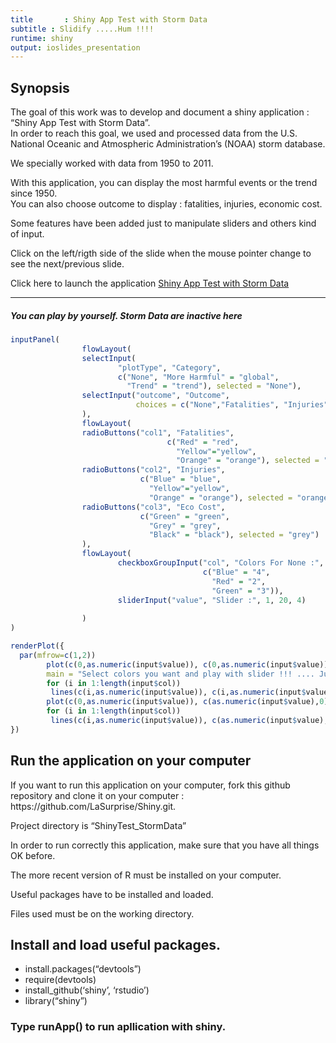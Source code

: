 ```yaml
---
title       : Shiny App Test with Storm Data
subtitle : Slidify .....Hum !!!!
runtime: shiny
output: ioslides_presentation
---
```


## Synopsis
The goal of this work was to develop and document a shiny application : "Shiny App Test with Storm Data".  
In order to reach this goal, we used and processed data from the U.S. National Oceanic and Atmospheric Administration's (NOAA) storm database. 

We specially worked with data from 1950 to 2011. 
 
With this application, you can display the most harmful events or the trend since 1950.  
You can also choose outcome to display : fatalities, injuries, economic cost.  

Some features have been added just to manipulate sliders and others kind of input.  

Click on the left/rigth side of the slide when the mouse pointer change to see the next/previous slide.  

Click here to launch the application [Shiny App Test with Storm Data](http://lasurprise.shinyapps.io/ShinyTest_StormData)

---
##### You can play by yourself. Storm Data are inactive here
```r
inputPanel(
                flowLayout(
                selectInput(
                        "plotType", "Category",
                        c("None", "More Harmful" = "global",
                          "Trend" = "trend"), selected = "None"),
                selectInput("outcome", "Outcome",
                            choices = c("None","Fatalities", "Injuries", "Eco Cost"), selected = "None")
                ),
                flowLayout(
                radioButtons("col1", "Fatalities",
                                   c("Red" = "red",
                                     "Yellow"="yellow",
                                     "Orange" = "orange"), selected = "red"), 
                radioButtons("col2", "Injuries",
                             c("Blue" = "blue",
                               "Yellow"="yellow",
                               "Orange" = "orange"), selected = "orange"),
                radioButtons("col3", "Eco Cost",
                             c("Green" = "green",
                               "Grey" = "grey",
                               "Black" = "black"), selected = "grey")
                ),
                flowLayout(
                        checkboxGroupInput("col", "Colors For None :",
                                           c("Blue" = "4",
                                             "Red" = "2",
                                             "Green" = "3")),
                        sliderInput("value", "Slider :", 1, 20, 4)
                        
                ) 
)

renderPlot({
  par(mfrow=c(1,2))
        plot(c(0,as.numeric(input$value)), c(0,as.numeric(input$value)), type="l", lwd=7, xlab="", ylab="",
        main = "Select colors you want and play with slider !!! .... Just for fun")
        for (i in 1:length(input$col))
         lines(c(i,as.numeric(input$value)), c(i,as.numeric(input$value)), type="l", col=input$col[i], lwd=7, xlab="", ylab="")
        plot(c(0,as.numeric(input$value)), c(as.numeric(input$value),0), type="l", col="orange", lwd=7, xlab="", ylab="")
        for (i in 1:length(input$col))
         lines(c(i,as.numeric(input$value)), c(as.numeric(input$value),i), type="l", col=input$col[i], lwd=7, xlab="", ylab="") 
})
```

## Run the application on your computer

If you want to run this application on your computer, fork this github repository and clone it on your computer :   
https://github.com/LaSurprise/Shiny.git.    

Project directory is "ShinyTest_StormData"   

In order to run correctly this application, make sure that you have all things OK before.   

The more recent version of R must be installed on your computer.   

Useful packages have to be installed and loaded.   

Files used must be on the working directory.    

## Install and load useful packages.  
* install.packages("devtools")    
* require(devtools)       
* install_github('shiny', 'rstudio')  
* library("shiny")
        
        
### Type runApp() to run apllication with shiny.


